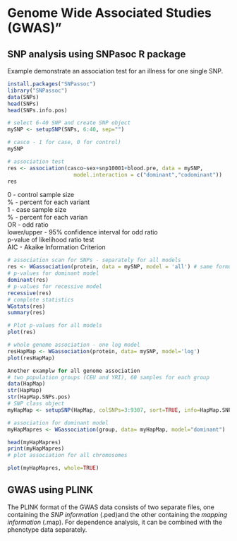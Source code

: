 # Genome Wide Associated Studies (GWAS)"


## SNP analysis using SNPasoc R package
Example demonstrate an association test for an illness for one single SNP.  

```r
install.packages("SNPassoc")
library("SNPassoc")
data(SNPs)
head(SNPs)
head(SNPs.info.pos)

# select 6-40 SNP and create SNP object
mySNP <- setupSNP(SNPs, 6:40, sep="")

# casco - 1 for case, 0 for control)
mySNP

# association test
res <- association(casco~sex+snp10001+blood.pre, data = mySNP,
                     model.interaction = c("dominant","codominant"))
res
```

0 - control sample size  
% - percent for each variant  
1 - case sample size  
% - percent for each varian  
OR - odd ratio  
lower/upper - 95% confidence interval for odd ratio  
p-value of likelihood ratio test  
AIC - Akaike Information Criterion  

```r
# association scan for SNPs - separately for all models
res <- WGassociation(protein, data = mySNP, model = 'all') # same formula as protein~1,
# p-values for dominant model
dominant(res)
# p-values for recessive model
recessive(res)
# complete statistics
WGstats(res)
summary(res)

# Plot p-values for all models
plot(res)

# whole genome association - one log model
resHapMap <- WGassociation(protein, data= mySNP, model='log')
plot(resHapMap)

Another examplw for all genome association
# two population groups (CEU and YRI), 60 samples for each group
data(HapMap)
str(HapMap)
str(HapMap.SNPs.pos)
# SNP class object
myHapMap <- setupSNP(HapMap, colSNPs=3:9307, sort=TRUE, info=HapMap.SNPs.pos, sep="")

# association for dominant model
myHapMapres <- WGassociation(group, data= myHapMap, model="dominant")

head(myHapMapres)
print(myHapMapres)
# plot association for all chromosomes

plot(myHapMapres, whole=TRUE)
```

## GWAS using PLINK
The PLINK format of the GWAS data consists of two separate files, one containing the *SNP information* (.ped)and the other containing the *mapping information* (.map). For dependence analysis, it can be combined with the phenotype data separately.  
